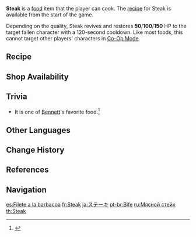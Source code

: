 {{Food Infobox
|id              = 108008
|name            = Steak
|description     = A grilled steak.
|desc_suspicious = Its color is a little bleak, almost as if it feels sorry for itself for being a sorry excuse for a steak.
|desc_basic      = High heat has locked the juices in, giving one high expectations for when the meat is cut open.
|desc_delicious  = Juicy, flavorsome, fragrant steak. One bite and you feel yourself come alive.
|type            = Recovery Dishes
|effectType      = Revive
|effect          = Revives a character and restores (var1) HP.
|eff_att1        = Revive
|eff_att2        = HP Restore
|eff_att3        = HP Restore Fixed
|eff_suspicious1 = 50
|eff_basic1      = 100
|eff_delicious1  = 150
|rarity          = 1
|variant         = Outrider's Champion Steak!
|source1         = {{Sold By}}
|recipe          = Available by default
}}
'''Steak''' is a [[food]] item that the player can cook. The [[recipe]] for Steak is available from the start of the game.

Depending on the quality, Steak revives and restores '''50'''/'''100'''/'''150''' HP to the target fallen character with a 120-second cooldown. Like most foods, this cannot target other players' characters in [[Co-Op Mode]].

{{Special Dish|Amber|Outrider's Champion Steak!}}

==Recipe==
{{Recipe
|type = Cooking
|Raw Meat = 2
|sort = Raw Meat
}}

==Shop Availability==
{{Shop Availability}}

==Trivia==
* It is one of [[Bennett]]'s favorite food.<ref>{{Ref/VO|Bennett|Favorite Food}}</ref>

==Other Languages==
{{Other Languages
|en      = Steak
|zhs     = 烤肉排
|zhs_rm  = Kǎoròupái
|zht     = 烤肉排
|zht_rm  = Kǎoròupái
|zh_tl   = Grilled Steak
|ja      = ステーキ
|ja_rm   = Suteeki
|ja_tl   = Steak
|ko      = 스테이크
|ko_rm   = Seuteikeu
|ko_tl   = Steak
|es      = Filete a la barbacoa
|es_tl   = Barbecued Fillet
|fr      = Steak
|ru      = Мясной стейк
|ru_tl   = Meat Steak
|th      = Steak
|vi      = Sườn Nướng
|vi_tl   = Grilled Ribs
|de      = Steak
|id      = Steak
|pt      = Bife
|pt_tl   = Steak
}}

==Change History==
{{Change History|1.0}}

==References==
{{Reflist}}

==Navigation==
{{Food Navbox}}

[[es:Filete a la barbacoa]]
[[fr:Steak]]
[[ja:ステーキ]]
[[pt-br:Bife]]
[[ru:Мясной стейк]]
[[th:Steak]]